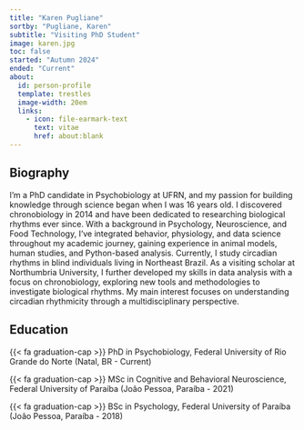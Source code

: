 ```yaml
---
title: "Karen Pugliane"
sortby: "Pugliane, Karen"
subtitle: "Visiting PhD Student"
image: karen.jpg
toc: false
started: "Autumn 2024"
ended: "Current"
about:
  id: person-profile
  template: trestles
  image-width: 20em
  links:
    - icon: file-earmark-text
      text: vitae
      href: about:blank
---
```


:::{#person-profile}

## Biography

I’m a PhD candidate in Psychobiology at UFRN, and my passion for building knowledge through science began when I was 16 years old. I discovered chronobiology in 2014 and have been dedicated to researching biological rhythms ever since. With a background in Psychology, Neuroscience, and Food Technology, I’ve integrated behavior, physiology, and data science throughout my academic journey, gaining experience in animal models, human studies, and Python-based analysis. Currently, I study circadian rhythms in blind individuals living in Northeast Brazil. As a visiting scholar at Northumbria University, I further developed my skills in data analysis with a focus on chronobiology, exploring new tools and methodologies to investigate biological rhythms. My main interest focuses on understanding circadian rhythmicity through a multidisciplinary perspective. 

## Education

{{< fa graduation-cap >}} PhD in Psychobiology, Federal University of Rio Grande do Norte (Natal, BR - Current)

{{< fa graduation-cap >}} MSc in Cognitive and Behavioral Neuroscience, Federal University of Paraíba (João Pessoa, Paraíba - 2021)

{{< fa graduation-cap >}} BSc in Psychology, Federal University of Paraíba (João Pessoa, Paraíba - 2018)
  

:::